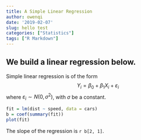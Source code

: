 ```yaml
---
title: A Simple Linear Regression
author: owenqi
date: '2019-02-07'
slug: hello test
categories: ["Statistics"]
tags: ["R Markdown"]
---
```


## We build a linear regression below.

Simple linear regression is of the form $$Y_i = \beta_0 + \beta_1X_i + \varepsilon_i$$
where $\varepsilon_i \sim N(0,\sigma^2)$, with $\sigma$ be a constant.

```r
fit = lm(dist ~ speed, data = cars)
b = coef(summary(fit))
plot(fit)
```

The slope of the regression is `r b[2, 1]`.